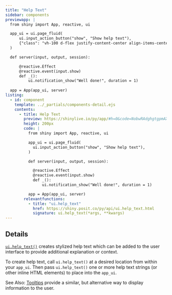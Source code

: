 ```yaml
---
title: "Help Text"
sidebar: components 
previewapp: |
  from shiny import App, reactive, ui

  app_ui = ui.page_fluid(
      ui.input_action_button("show", "Show help text"),
      {"class": "vh-100 d-flex justify-content-center align-items-center px-4"}
  )

  def server(input, output, session):

      @reactive.Effect
      @reactive.event(input.show)
      def _():
          ui.notification_show("Well done!", duration = 1)
  
  app = App(app_ui, server)
listing:
  - id: component
    template: ../_partials/components-detail.ejs
    contents:
      - title: Help Text
        preview: https://shinylive.io/py/app/#h=0&code=NobwRAdghgtgpmAXGKAHVA6VBPMAaMAYwHsIAXOcpMAMwCdiYACAZwAsBLCbJjmVYnTJMAgujxM6cKITIcAbnAkBXDgB0IGtKgD6qpgF4mqrFADmcHTQA2qgCYAKDU2McMXVMrI6Zc0joAjLzJSJzB2YgB3NXwmGIBlNiimNjhrVCYKAA8yGIBKPA08jQ07OBpWODpFOgcPLwliL08yCRY4FhYOUjzEEogXAAEpXwU4DABRGho4WWcmYelZMYw4RXI6iBaMCMjigaYyip0HXvmXFxMIYjkaDkIoPwgdXbCAdTTrQ9I4AEIYiR2ZR0R7dAZGACM+y06EMonQDm0eg4bSqNTyYAAvgBdIA
        height: 200px
        code: |
          from shiny import App, reactive, ui

          app_ui = ui.page_fluid(
            ui.input_action_button("show", "Show help text"),
          )

          def server(input, output, session):

            @reactive.Effect
            @reactive.event(input.show)
            def _():
                ui.notification_show("Well done!", duration = 1)

          app = App(app_ui, server)
        relevantfunctions:
          - title: "ui.help_text"
            href: https://shiny.posit.co/py/api/ui.help_text.html
            signature: ui.help_text(*args, **kwargs)
---
```


:::{#component}
:::

## Details

[`ui.help_text()`](https://shiny.posit.co/py/api/ui.help_text.html) creates stylized help text which can be added to the user interface to provide additional explanation or context.

To create help text, call `ui.help_text()` at a desired location from within your `app_ui`. Then pass `ui.help_text()` one or more help text strings (or other inline HTML elements) to place into the `app_ui`.

See Also: [Tooltips](tooltips.qmd) provide a similar, but alternative way to display information to the user.